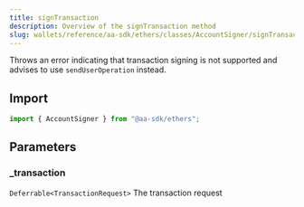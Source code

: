 ```yaml
---
title: signTransaction
description: Overview of the signTransaction method
slug: wallets/reference/aa-sdk/ethers/classes/AccountSigner/signTransaction
---
```




Throws an error indicating that transaction signing is not supported and advises to use `sendUserOperation` instead.

## Import

```ts
import { AccountSigner } from "@aa-sdk/ethers";
```

## Parameters

### \_transaction

`Deferrable<TransactionRequest>`
The transaction request
